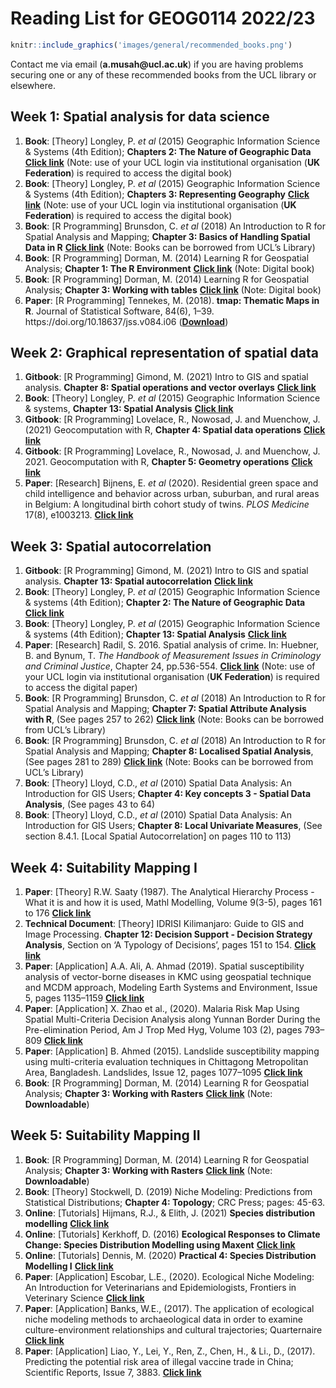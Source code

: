 # Reading List for GEOG0114 2022/23 {-}

```r
knitr::include_graphics('images/general/recommended_books.png')
```

Contact me via email (**a.musah@ucl.ac.uk**) if you are having problems securing one or any of these recommended books from the UCL library or elsewhere. 

## Week 1: Spatial analysis for data science {-}

1. **Book**: [Theory] Longley, P. _et al_ (2015) Geographic Information Science & Systems (4th Edition); **Chapters 2: The Nature of Geographic Data** [**Click link**](https://rl.talis.com/3/ucl/items/61CF5A5F-A6A3-9506-1F94-DF3CBD81CC3A.html) (Note: use of your UCL login via institutional organisation (**UK Federation**) is required to access the digital book)
2. **Book**: [Theory] Longley, P. _et al_ (2015) Geographic Information Science & Systems (4th Edition); **Chapters 3: Representing Geography** [**Click link**](https://rl.talis.com/3/ucl/items/61CF5A5F-A6A3-9506-1F94-DF3CBD81CC3A.html) (Note: use of your UCL login via institutional organisation (**UK Federation**) is required to access the digital book)
3. **Book**: [R Programming] Brunsdon, C. _et al_ (2018) An Introduction to R for Spatial Analysis and Mapping; **Chapter 3: Basics of Handling Spatial Data in R** [**Click link**](https://ucl.primo.exlibrisgroup.com/discovery/search?query=any,contains,An%20Introduction%20to%20R%20for%20Spatial%20Analysis%20and%20Mapping&tab=Everything&search_scope=MyInst_and_CI&sortby=date_d&vid=44UCL_INST:UCL_VU2&facet=frbrgroupid,include,9076326046905167101&offset=0) (Note: Books can be borrowed from UCL's Library)
4. **Book**: [R Programming] Dorman, M. (2014) Learning R for Geospatial Analysis; **Chapter 1: The R Environment** [**Click link**](https://learning.oreilly.com/library/view/learning-r-for/9781783984367/ch01.html) (Note: Digital book)
5. **Book**: [R Programming] Dorman, M. (2014) Learning R for Geospatial Analysis; **Chapter 3: Working with tables** [**Click link**](https://learning.oreilly.com/library/view/learning-r-for/9781783984367/ch03.html) (Note: Digital book)
6. **Paper**: [R Programming] Tennekes, M. (2018). **tmap: Thematic Maps in R**. Journal of Statistical Software, 84(6), 1–39. https://doi.org/10.18637/jss.v084.i06 ([**Download**](https://www.jstatsoft.org/index.php/jss/article/view/v084i06/1210))

## Week 2: Graphical representation of spatial data {-}

1. **Gitbook**: [R Programming] Gimond, M. (2021) Intro to GIS and spatial analysis. **Chapter 8: Spatial operations and vector overlays** [**Click link**](https://mgimond.github.io/Spatial/spatial-operations-and-vector-overlays.html)
2. **Book**: [Theory] Longley, P. _et al_ (2015) Geographic Information Science & systems, **Chapter 13: Spatial Analysis** [**Click link**](https://rl.talis.com/3/ucl/items/fd38ec78-2bea-4165-aab3-0e9d9093db8e.html?lang=en-gb&login=1)
3. **Gitbook**: [R Programming] Lovelace, R., Nowosad, J. and Muenchow, J. (2021) Geocomputation with R, **Chapter 4: Spatial data operations** [**Click link**](https://geocompr.robinlovelace.net/spatial-operations.html)
4. **Gitbook**: [R Programming] Lovelace, R., Nowosad, J. and Muenchow, J. 2021. Geocomputation with R, **Chapter 5: Geometry operations** [**Click link**](https://geocompr.robinlovelace.net/geometric-operations.html)
5. **Paper**: [Research] Bijnens, E. _et al_ (2020). Residential green space and child intelligence and behavior across urban, suburban, and rural areas in Belgium: A longitudinal birth cohort study of twins. *PLOS Medicine* 17(8), e1003213. [**Click link**](https://doi.org/10.1371/journal.pmed.1003213)

## Week 3: Spatial autocorrelation {-}

1. **Gitbook**: [R Programming] Gimond, M. (2021) Intro to GIS and spatial analysis. **Chapter 13: Spatial autocorrelation** [**Click link**](https://mgimond.github.io/Spatial/spatial-autocorrelation.html)
2.  **Book**: [Theory] Longley, P. _et al_ (2015) Geographic Information Science & systems (4th Edition); **Chapter 2: The Nature of Geographic Data** [**Click link**](https://rl.talis.com/3/ucl/items/ea2386fb-19dc-460a-acba-bda3737546c2.html?lang=en-gb&login=1)
3. **Book**: [Theory] Longley, P. _et al_ (2015) Geographic Information Science & systems (4th Edition); **Chapter 13: Spatial Analysis** [**Click link**](https://rl.talis.com/3/ucl/items/fd38ec78-2bea-4165-aab3-0e9d9093db8e.html?lang=en-gb&login=1)
4. **Paper**: [Research] Radil, S. 2016. Spatial analysis of crime. In: Huebner, B. and Bynum, T. *The Handbook of Measurement Issues in Criminology and Criminal Justice*, Chapter 24, pp.536-554. [**Click link**](https://doi.org/10.1002/9781118868799.ch24) (Note: use of your UCL login via institutional organisation (**UK Federation**) is required to access the digital paper)
5. **Book**: [R Programming] Brunsdon, C. _et al_ (2018) An Introduction to R for Spatial Analysis and Mapping; **Chapter 7: Spatial Attribute Analysis with R**, (See pages 257 to 262) [**Click link**](https://ucl.primo.exlibrisgroup.com/discovery/search?query=any,contains,An%20Introduction%20to%20R%20for%20Spatial%20Analysis%20and%20Mapping&tab=Everything&search_scope=MyInst_and_CI&sortby=date_d&vid=44UCL_INST:UCL_VU2&facet=frbrgroupid,include,9076326046905167101&offset=0) (Note: Books can be borrowed from UCL's Library)
6. **Book**: [R Programming] Brunsdon, C. _et al_ (2018) An Introduction to R for Spatial Analysis and Mapping; **Chapter 8: Localised Spatial Analysis**, (See pages 281 to 289) [**Click link**](https://ucl.primo.exlibrisgroup.com/discovery/search?query=any,contains,An%20Introduction%20to%20R%20for%20Spatial%20Analysis%20and%20Mapping&tab=Everything&search_scope=MyInst_and_CI&sortby=date_d&vid=44UCL_INST:UCL_VU2&facet=frbrgroupid,include,9076326046905167101&offset=0) (Note: Books can be borrowed from UCL's Library)
7. **Book**: [Theory] Lloyd, C.D., _et al_ (2010) Spatial Data Analysis: An Introduction for GIS Users; **Chapter 4: Key concepts 3 - Spatial Data Analysis**, (See pages 43 to 64)
8. **Book**: [Theory] Lloyd, C.D., _et al_ (2010) Spatial Data Analysis: An Introduction for GIS Users; **Chapter 8: Local Univariate Measures**, (See section 8.4.1. [Local Spatial Autocorrelation] on pages 110 to 113)

## Week 4: Suitability Mapping I {-}

1. **Paper**: [Theory] R.W. Saaty (1987). The Analytical Hierarchy Process - What it is and how it is used, Mathl Modelling, Volume 9(3-5), pages 161 to 176 [**Click link**](https://core.ac.uk/download/pdf/82000104.pdf)
2. **Technical Document**: [Theory] IDRISI Kilimanjaro: Guide to GIS and Image Processing. **Chapter 12: Decision Support - Decision Strategy Analysis**, Section on 'A Typology of Decisions', pages 151 to 154. [**Click link**](https://github.com/UCLPG-MSC-SGDS/GEOG0114/raw/main/Free_downloadables/IDRISI_Kilimanjaro_Guide_to_GIS_and_Imag.pdf)
3. **Paper**: [Application] A.A. Ali, A. Ahmad (2019). Spatial susceptibility analysis of vector-borne diseases in KMC using geospatial technique and MCDM approach, Modeling Earth Systems and Environment, Issue 5, pages 1135–1159 [**Click link**](https://link.springer.com/article/10.1007/s40808-019-00586-y)
4. **Paper**: [Application] X. Zhao et al., (2020). Malaria Risk Map Using Spatial Multi-Criteria Decision Analysis along Yunnan Border During the Pre-elimination Period, Am J Trop Med Hyg, Volume 103 (2), pages 793–809 [**Click link**](https://www.ajtmh.org/view/journals/tpmd/103/2/article-p793.xml?tab_body=pdf) 
5. **Paper**: [Application] B. Ahmed (2015). Landslide susceptibility mapping using multi-criteria evaluation techniques in Chittagong Metropolitan Area, Bangladesh. Landslides, Issue 12, pages 1077–1095 [**Click link**](https://link.springer.com/article/10.1007/s10346-014-0521-x)
6. **Book**: [R Programming] Dorman, M. (2014) Learning R for Geospatial Analysis; **Chapter 3: Working with Rasters** [**Click link**](https://drive.google.com/file/d/1zkin0SY2bQFUGGZtBwXqSBoR8I2m-8SR/view?usp=sharing) (Note: **Downloadable**)

## Week 5: Suitability Mapping II {-}

1. **Book**: [R Programming] Dorman, M. (2014) Learning R for Geospatial Analysis; **Chapter 3: Working with Rasters** [**Click link**](https://drive.google.com/file/d/1zkin0SY2bQFUGGZtBwXqSBoR8I2m-8SR/view?usp=sharing) (Note: **Downloadable**)
2. **Book**: [Theory] Stockwell, D. (2019) Niche Modeling: Predictions from Statistical Distributions; **Chapter 4: Topology**; CRC Press; pages: 45-63.
3. **Online**: [Tutorials] Hijmans, R.J., & Elith, J. (2021) **Species distribution modelling** [**Click link**](https://rspatial.org/raster/sdm/1_sdm_introduction.html)
4. **Online**: [Tutorials] Kerkhoff, D. (2016) **Ecological Responses to Climate Change: Species Distribution Modelling using Maxent** [**Click link**](https://rstudio-pubs-static.s3.amazonaws.com/224303_df34f170cd9144cda6477ae8232887f7.html)
5. **Online**: [Tutorials] Dennis, M. (2020) **Practical 4: Species Distribution Modelling I** [**Click link**](https://rpubs.com/mlibxmda/GEOG70922_Week5)
6. **Paper**: [Application] Escobar, L.E., (2020). Ecological Niche Modeling: An Introduction for Veterinarians and Epidemiologists, Frontiers in Veterinary Science [**Click link**](https://www.frontiersin.org/articles/10.3389/fvets.2020.519059/full)
7. **Paper**: [Application] Banks, W.E., (2017). The application of ecological niche modeling methods to archaeological data in order to examine culture-environment relationships and cultural trajectories; Quarternaire [**Click link**](https://journals.openedition.org/quaternaire/7966)
8. **Paper**: [Application] Liao, Y., Lei, Y., Ren, Z., Chen, H., & Li., D., (2017). Predicting the potential risk area of illegal vaccine trade in China; Scientific Reports, Issue 7, 3883. [**Click link**](https://www.nature.com/articles/s41598-017-03512-3)
